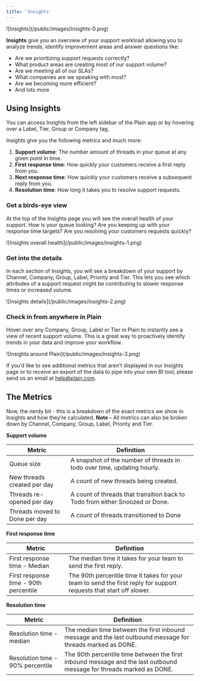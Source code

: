 ```yaml
---
title: 'Insights'
---
```


<Frame>![Insights](/public/images/insights-0.png)</Frame>

**Insights** give you an overview of your support workload allowing you to analyze trends, identify improvement areas and answer questions like:

- Are we prioritizing support requests correctly?
- What product areas are creating most of our support volume?
- Are we meeting all of our SLAs?
- What companies are we speaking with most?
- Are we becoming more efficient?
- And lots more

## Using Insights

You can access Insights from the left sidebar of the Plain app or by hovering over a Label, Tier, Group or Company tag.

Insights give you the following metrics and much more:

1. **Support volume**: The number amount of threads in your queue at any given point in time.
2. **First response time**: How quickly your customers receive a first reply from you.
3. **Next response time**: How quickly your customers receive a subsequent reply from you.
4. **Resolution time**: How long it takes you to resolve support requests.

### Get a birds-eye view

At the top of the Insights page you will see the overall health of your support. How is your queue looking? Are you keeping up with your response time targets? Are you resolving your customers requests quickly?

<Frame>![Insights overall health](/public/images/insights-1.png)</Frame>

### Get into the details

In each section of Insights, you will see a breakdown of your support by Channel, Company, Group, Label, Priority and Tier. This lets you see which attributes of a support request might be contributing to slower response times or increased volume.

<Frame>![Insights details](/public/images/insights-2.png)</Frame>

### Check in from anywhere in Plain

Hover over any Company, Group, Label or Tier in Plain to instantly see a view of recent support volume. This is a great way to proactively identify trends in your data and improve your workflow.

<Frame>![Insights around Plain](/public/images/insights-3.png)</Frame>

If you’d like to see additional metrics that aren’t displayed in our Insights page or to receive an export of the data to pipe into your own BI tool, please send us an email at [help@plain.com](mailto:help@plain.com).

## The Metrics

Now, the nerdy bit - this is a breakdown of the exact metrics we show in Insights and how they’re calculated. **Note -** All metrics can also be broken down by Channel, Company, Group, Label, Priority and Tier.

**Support volume**

| Metric                        | Definition                                                                   |
| ----------------------------- | ---------------------------------------------------------------------------- |
| Queue size                    | A snapshot of the number of threads in todo over time, updating hourly.      |
| New threads created per day   | A count of new threads being created.                                        |
| Threads re-opened per day     | A count of threads that transition back to Todo from either Snoozed or Done. |
| Threads moved to Done per day | A count of threads transitioned to Done                                      |

**First response time**

| Metric                                | Definition                                                                                                          |
| ------------------------------------- | ------------------------------------------------------------------------------------------------------------------- |
| First response time - Median          | The median time it takes for your team to send the first reply.                                                     |
| First response time - 90th percentile | The 90th percentile time it takes for your team to send the first reply for support requests that start off slower. |

**Resolution time**

| Metric                           | Definition                                                                                                           |
| -------------------------------- | -------------------------------------------------------------------------------------------------------------------- |
| Resolution time - median         | The median time between the first inbound message and the last outbound message for threads marked as DONE.          |
| Resolution time - 90% percentile | The 90th percentile time between the first inbound message and the last outbound message for threads marked as DONE. |
